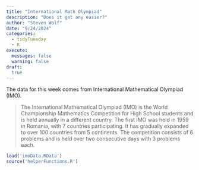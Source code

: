 ```yaml
---
title: "International Math Olympiad"
description: "Does it get any easier?"
author: "Steven Wolf"
date: "9/24/2024"
categories:
  - tidyTuesday
  - R 
execute: 
  messages: false
  warning: false
draft:
  true
---
```


The data for this week comes from International Mathematical Olympiad (IMO).

> The International Mathematical Olympiad (IMO) is the World Championship Mathematics Competition for High School students and is held annually in a different country. The first IMO was held in 1959 in Romania, with 7 countries participating. It has gradually expanded to over 100 countries from 5 continents. The competition consists of 6 problems and is held over two consecutive days with 3 problems each.

```r
load('imoData.RData')
source('helperFunctions.R')
```

